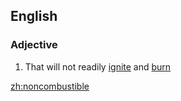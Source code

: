 ==English==
===Adjective===
{{en-adj}}
# That will not readily [[ignite]] and [[burn]]

[[zh:noncombustible]]